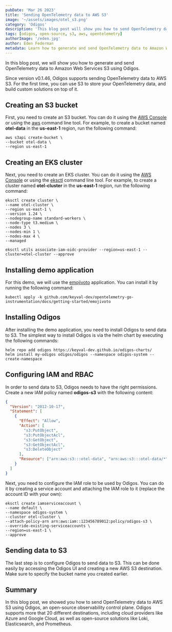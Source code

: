 ```yaml
---
pubDate: 'Mar 26 2023'
title: 'Sending OpenTelemetry data to AWS S3'
image: '~/assets/images/otel_s3.png'
category: 'Odigos'
description: 'This blog post will show you how to send OpenTelemetry data to Amazon Web Services S3'
tags: [odigos, open-source, s3, aws, opentelemetry]
authorImage: '/eden.jpg'
author: Eden Federman
metadata: Learn how to generate and send OpenTelemetry data to Amazon Web Services S3 using Odigos, improving your data storage and analysis capabilities.
---
```


In this blog post, we will show you how to generate and send OpenTelemetry data to Amazon Web Services S3 using Odigos.

Since version v0.1.46, Odigos supports sending OpenTelemetry data to AWS S3. For the first time, you can use S3 to store your OpenTelemetry data, and build custom solutions on top of it.

## Creating an S3 bucket

First, you need to create an S3 bucket. You can do it using the [AWS Console](https://console.aws.amazon.com/s3) or using the [aws](https://docs.aws.amazon.com/cli/latest/userguide/cli-chap-welcome.html) command line tool. For example, to create a bucket named **otel-data** in the **us-east-1** region, run the following command:

```console
aws s3api create-bucket \
--bucket otel-data \
--region us-east-1
```

## Creating an EKS cluster

Next, you need to create an EKS cluster. You can do it using the [AWS Console](https://console.aws.amazon.com/eks) or using the [eksctl](https://eksctl.io/) command line tool. For example, to create a cluster named **otel-cluster** in the **us-east-1** region, run the following command:

```console
eksctl create cluster \
--name otel-cluster \
--region us-east-1 \
--version 1.24 \
--nodegroup-name standard-workers \
--node-type t3.medium \
--nodes 3 \
--nodes-min 1 \
--nodes-max 4 \
--managed

eksctl utils associate-iam-oidc-provider --region=us-east-1 --cluster=otel-cluster --approve
```

## Installing demo application

For this demo, we will use the [emojivoto](https://github.com/BuoyantIO/emojivoto) application. You can install it by running the following command:

```console
kubectl apply -k github.com/keyval-dev/opentelemetry-go-instrumentation/docs/getting-started/emojivoto
```

## Installing Odigos

After installing the demo application, you need to install Odigos to send data to S3.
The simplest way to install Odigos is via the helm chart by executing the following commands:

```console
helm repo add odigos https://keyval-dev.github.io/odigos-charts/
helm install my-odigos odigos/odigos --namespace odigos-system --create-namespace
```

## Configuring IAM and RBAC

In order to send data to S3, Odigos needs to have the right permissions. Create a new IAM policy named **odigos-s3** with the following content:

```json
{
  "Version": "2012-10-17",
  "Statement": [
    {
      "Effect": "Allow",
      "Action": [
        "s3:PutObject",
        "s3:PutObjectAcl",
        "s3:GetObject",
        "s3:GetObjectAcl",
        "s3:DeleteObject"
      ],
      "Resource": ["arn:aws:s3:::otel-data", "arn:aws:s3:::otel-data/*"]
    }
  ]
}
```

Next, you need to configure the IAM role to be used by Odigos. You can do it by creating a service account and attaching the IAM role to it (replace the account ID with your own):

```console
eksctl create iamserviceaccount \
--name default \
--namespace odigos-system \
--cluster otel-cluster \
--attach-policy-arn arn:aws:iam::123456789012:policy/odigos-s3 \
--override-existing-serviceaccounts \
--region=us-east-1 \
--approve
```

## Sending data to S3

The last step is to configure Odigos to send data to S3. This can be done easily by accessing the Odigos UI and creating a new AWS S3 destination. Make sure to specify the bucket name you created earlier.

## Summary

In this blog post, we showed you how to send OpenTelemetry data to AWS S3 using Odigos, an open-source observability control plane. Odigos supports more that 20 different destinations, including cloud providers like Azure and Google Cloud, as well as open-source solutions like Loki, Elasticsearch, and Prometheus.
